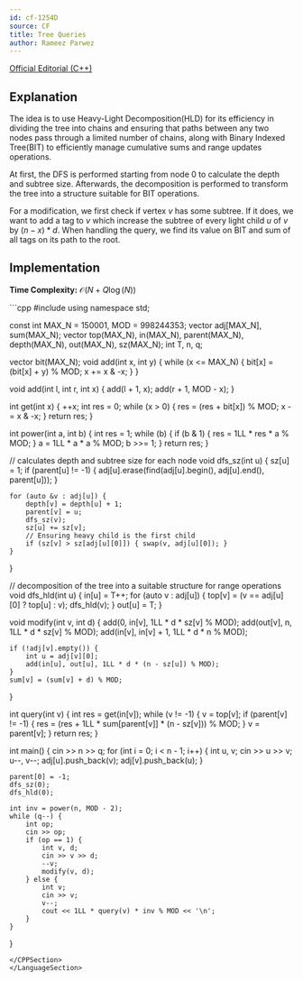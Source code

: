 ```yaml
---
id: cf-1254D
source: CF
title: Tree Queries
author: Rameez Parwez
---
```


[Official Editorial (C++)](https://codeforces.com/blog/entry/71594)

## Explanation

The idea is to use Heavy-Light Decomposition(HLD) for its efficiency in dividing the tree into chains and ensuring that paths between any two nodes pass through a limited number of chains, along with Binary Indexed Tree(BIT) to efficiently manage cumulative sums and range updates operations.

At first, the DFS is performed starting from node $0$ to calculate the depth and subtree size. Afterwards, the decomposition is performed to transform the tree into a structure suitable for BIT operations.

For a modification, we first check if vertex $v$ has some subtree. If it does, we want to add a tag to $v$ which increase the subtree of every light child $u$ of $v$ by $(n - x) * d$. When handling the query, we find its value on BIT and sum of all tags on its path to the root.

## Implementation

**Time Complexity:** $\mathcal{O} (N + Q \log(N))$

<LanguageSection>
<CPPSection>
```cpp
#include <bits/stdc++.h>
using namespace std;

const int MAX_N = 150001, MOD = 998244353;
vector<int> adj[MAX_N], sum(MAX_N);
vector<int> top(MAX_N), in(MAX_N), parent(MAX_N), depth(MAX_N), out(MAX_N),
    sz(MAX_N);
int T, n, q;

vector<int> bit(MAX_N);
void add(int x, int y) {
	while (x <= MAX_N) {
		bit[x] = (bit[x] + y) % MOD;
		x += x & -x;
	}
}

void add(int l, int r, int x) {
	add(l + 1, x);
	add(r + 1, MOD - x);
}

int get(int x) {
	++x;
	int res = 0;
	while (x > 0) {
		res = (res + bit[x]) % MOD;
		x -= x & -x;
	}
	return res;
}

int power(int a, int b) {
	int res = 1;
	while (b) {
		if (b & 1) { res = 1LL * res * a % MOD; }
		a = 1LL * a * a % MOD;
		b >>= 1;
	}
	return res;
}

// calculates depth and subtree size for each node
void dfs_sz(int u) {
	sz[u] = 1;
	if (parent[u] != -1) {
		adj[u].erase(find(adj[u].begin(), adj[u].end(), parent[u]));
	}

	for (auto &v : adj[u]) {
		depth[v] = depth[u] + 1;
		parent[v] = u;
		dfs_sz(v);
		sz[u] += sz[v];
		// Ensuring heavy child is the first child
		if (sz[v] > sz[adj[u][0]]) { swap(v, adj[u][0]); }
	}
}

// decomposition of the tree into a suitable structure for range operations
void dfs_hld(int u) {
	in[u] = T++;
	for (auto v : adj[u]) {
		top[v] = (v == adj[u][0] ? top[u] : v);
		dfs_hld(v);
	}
	out[u] = T;
}

void modify(int v, int d) {
	add(0, in[v], 1LL * d * sz[v] % MOD);
	add(out[v], n, 1LL * d * sz[v] % MOD);
	add(in[v], in[v] + 1, 1LL * d * n % MOD);

	if (!adj[v].empty()) {
		int u = adj[v][0];
		add(in[u], out[u], 1LL * d * (n - sz[u]) % MOD);
	}
	sum[v] = (sum[v] + d) % MOD;
}

int query(int v) {
	int res = get(in[v]);
	while (v != -1) {
		v = top[v];
		if (parent[v] != -1) {
			res = (res + 1LL * sum[parent[v]] * (n - sz[v])) % MOD;
		}
		v = parent[v];
	}
	return res;
}

int main() {
	cin >> n >> q;
	for (int i = 0; i < n - 1; i++) {
		int u, v;
		cin >> u >> v;
		u--, v--;
		adj[u].push_back(v);
		adj[v].push_back(u);
	}

	parent[0] = -1;
	dfs_sz(0);
	dfs_hld(0);

	int inv = power(n, MOD - 2);
	while (q--) {
		int op;
		cin >> op;
		if (op == 1) {
			int v, d;
			cin >> v >> d;
			--v;
			modify(v, d);
		} else {
			int v;
			cin >> v;
			v--;
			cout << 1LL * query(v) * inv % MOD << '\n';
		}
	}
}
```
</CPPSection>
</LanguageSection>
